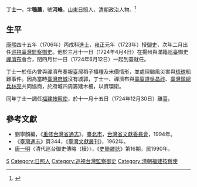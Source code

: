 '''丁士一'''，字'''鶚薦'''，號'''河峰'''，[[山東|山東]][[日照|日照]]人，[[清朝|清朝]]政治人物。<ref name="小傳">{{cite book|author=張子文 |chapter=〈丁士一〉 |title=《臺灣歷史人物小傳──明清暨日據時期》|publisher=國家圖書館 |date=2003-12 |isbn=957-678-389-5 |pages=2 }}</ref>

== 生平 ==
[[康熙|康熙]]四十五年（1706年）丙戌科[[進士|進士]]，[[雍正|雍正]]元年（1723年）授[[御史|御史]]，次年二月出任[[巡視臺灣監察御史|巡視臺灣監察御史]]{{r|小傳}}。他於三月十一日（1724年4月4日）在揚州與滿籍巡臺御史[[禪濟布|禪濟布]]會合，閏四月廿一日（1724年6月12日）一起到臺就任{{r|小傳}}。

丁士一於任內曾與禪濟布奏報臺灣稻子播種及米價情形，並處理颱風災害與[[琉球國|琉球]]船難事件{{r|小傳}}。因為當時[[臺灣府城|臺灣府城]]沒有城郭，丁士一、禪濟布與[[福建分巡臺灣廈門道|臺廈道]][[吳昌祚|吳昌祚]]、[[臺灣鎮總兵|臺灣鎮總兵]][[林亮|林亮]]共同協商，於府城四周籌建木柵，以資環衛{{r|小傳}}。 

同年丁士一調任[[福建|福建]][[按察使|按察使]]，於十一月十五日（1724年12月30日）離臺{{r|小傳}}。

== 參考文獻 ==
{{reflist}}
*劉寧顏編，《[[重修台灣省通志|重修台灣省通志]]》，[[臺北市|臺北市]]，[[台灣省文獻委員會|台灣省文獻委員會]]，1994年。 
*《[[臺灣通志|臺灣通志]]》頁344，《[[臺灣文獻叢刊|臺灣文獻叢刊]]》，1962年。 
*[[唐一明|唐一明]]〈清代巡台御史傳略（續）〉，《[[史聯雜誌|史聯雜誌]]》第16期，民1990年。 

{{start box}}
{{s-off}}
{{s-before|[[黃叔璥|黃叔璥]]}}
{{s-title|[[巡視臺灣監察御史|巡視臺灣監察御史]]（漢）|<small>雍正二年（1724年）上任</small>}}
{{s-after|[[景考祥|景考祥]]}}
{{end box}}

{{康熙四十五年丙戌科殿試金榜}}

{{Authority control}}

{{DEFAULTSORT:Ding丁}}
[[Category:丁姓|S]]
[[Category:日照人|Category:日照人]]
[[Category:巡視台灣監察御史|Category:巡視台灣監察御史]]
[[Category:清朝福建按察使|Category:清朝福建按察使]]